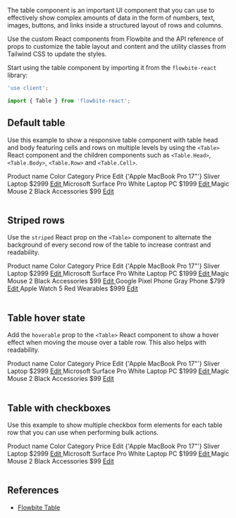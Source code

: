 
The table component is an important UI component that you can use to effectively show complex amounts of data in the form of numbers, text, images, buttons, and links inside a structured layout of rows and columns.

Use the custom React components from Flowbite and the API reference of props to customize the table layout and content and the utility classes from Tailwind CSS to update the styles.

Start using the table component by importing it from the `flowbite-react` library:

```jsx
'use client';

import { Table } from 'flowbite-react';
```

## Default table

Use this example to show a responsive table component with table head and body featuring cells and rows on multiple levels by using the `<Table>` React component and the children components such as `<Table.Head>`, `<Table.Body>`, `<Table.Row>` and `<Table.Cell>`.

<CodePreview title="Default table">
  <Table>
    <Table.Head>
      <Table.HeadCell>Product name</Table.HeadCell>
      <Table.HeadCell>Color</Table.HeadCell>
      <Table.HeadCell>Category</Table.HeadCell>
      <Table.HeadCell>Price</Table.HeadCell>
      <Table.HeadCell>
        <span className="sr-only">Edit</span>
      </Table.HeadCell>
    </Table.Head>
    <Table.Body className="divide-y">
      <Table.Row className="bg-white dark:border-gray-700 dark:bg-gray-800">
        <Table.Cell className="whitespace-nowrap font-medium text-gray-900 dark:text-white">
          {'Apple MacBook Pro 17"'}
        </Table.Cell>
        <Table.Cell>Sliver</Table.Cell>
        <Table.Cell>Laptop</Table.Cell>
        <Table.Cell>$2999</Table.Cell>
        <Table.Cell>
          <a href="/tables" className="font-medium text-cyan-600 hover:underline dark:text-cyan-500">
            Edit
          </a>
        </Table.Cell>
      </Table.Row>
      <Table.Row className="bg-white dark:border-gray-700 dark:bg-gray-800">
        <Table.Cell className="whitespace-nowrap font-medium text-gray-900 dark:text-white">
          Microsoft Surface Pro
        </Table.Cell>
        <Table.Cell>White</Table.Cell>
        <Table.Cell>Laptop PC</Table.Cell>
        <Table.Cell>$1999</Table.Cell>
        <Table.Cell>
          <a href="/tables" className="font-medium text-cyan-600 hover:underline dark:text-cyan-500">
            Edit
          </a>
        </Table.Cell>
      </Table.Row>
      <Table.Row className="bg-white dark:border-gray-700 dark:bg-gray-800">
        <Table.Cell className="whitespace-nowrap font-medium text-gray-900 dark:text-white">Magic Mouse 2</Table.Cell>
        <Table.Cell>Black</Table.Cell>
        <Table.Cell>Accessories</Table.Cell>
        <Table.Cell>$99</Table.Cell>
        <Table.Cell>
          <a href="/tables" className="font-medium text-cyan-600 hover:underline dark:text-cyan-500">
            Edit
          </a>
        </Table.Cell>
      </Table.Row>
    </Table.Body>
  </Table>
</CodePreview>

## Striped rows

Use the `striped` React prop on the `<Table>` component to alternate the background of every second row of the table to increase contrast and readability.

<CodePreview title="Striped rows">
  <Table striped>
    <Table.Head>
      <Table.HeadCell>Product name</Table.HeadCell>
      <Table.HeadCell>Color</Table.HeadCell>
      <Table.HeadCell>Category</Table.HeadCell>
      <Table.HeadCell>Price</Table.HeadCell>
      <Table.HeadCell>
        <span className="sr-only">Edit</span>
      </Table.HeadCell>
    </Table.Head>
    <Table.Body className="divide-y">
      <Table.Row className="bg-white dark:border-gray-700 dark:bg-gray-800">
        <Table.Cell className="whitespace-nowrap font-medium text-gray-900 dark:text-white">
          {'Apple MacBook Pro 17"'}
        </Table.Cell>
        <Table.Cell>Sliver</Table.Cell>
        <Table.Cell>Laptop</Table.Cell>
        <Table.Cell>$2999</Table.Cell>
        <Table.Cell>
          <a href="/tables" className="font-medium text-cyan-600 hover:underline dark:text-cyan-500">
            Edit
          </a>
        </Table.Cell>
      </Table.Row>
      <Table.Row className="bg-white dark:border-gray-700 dark:bg-gray-800">
        <Table.Cell className="whitespace-nowrap font-medium text-gray-900 dark:text-white">
          Microsoft Surface Pro
        </Table.Cell>
        <Table.Cell>White</Table.Cell>
        <Table.Cell>Laptop PC</Table.Cell>
        <Table.Cell>$1999</Table.Cell>
        <Table.Cell>
          <a href="/tables" className="font-medium text-cyan-600 hover:underline dark:text-cyan-500">
            Edit
          </a>
        </Table.Cell>
      </Table.Row>
      <Table.Row className="bg-white dark:border-gray-700 dark:bg-gray-800">
        <Table.Cell className="whitespace-nowrap font-medium text-gray-900 dark:text-white">Magic Mouse 2</Table.Cell>
        <Table.Cell>Black</Table.Cell>
        <Table.Cell>Accessories</Table.Cell>
        <Table.Cell>$99</Table.Cell>
        <Table.Cell>
          <a href="/tables" className="font-medium text-cyan-600 hover:underline dark:text-cyan-500">
            Edit
          </a>
        </Table.Cell>
      </Table.Row>
      <Table.Row className="bg-white dark:border-gray-700 dark:bg-gray-800">
        <Table.Cell className="whitespace-nowrap font-medium text-gray-900 dark:text-white">
          Google Pixel Phone
        </Table.Cell>
        <Table.Cell>Gray</Table.Cell>
        <Table.Cell>Phone</Table.Cell>
        <Table.Cell>$799</Table.Cell>
        <Table.Cell>
          <a href="/tables" className="font-medium text-cyan-600 hover:underline dark:text-cyan-500">
            Edit
          </a>
        </Table.Cell>
      </Table.Row>
      <Table.Row className="bg-white dark:border-gray-700 dark:bg-gray-800">
        <Table.Cell className="whitespace-nowrap font-medium text-gray-900 dark:text-white">Apple Watch 5</Table.Cell>
        <Table.Cell>Red</Table.Cell>
        <Table.Cell>Wearables</Table.Cell>
        <Table.Cell>$999</Table.Cell>
        <Table.Cell>
          <a href="/tables" className="font-medium text-cyan-600 hover:underline dark:text-cyan-500">
            Edit
          </a>
        </Table.Cell>
      </Table.Row>
    </Table.Body>
  </Table>
</CodePreview>

## Table hover state

Add the `hoverable` prop to the `<Table>` React component to show a hover effect when moving the mouse over a table row. This also helps with readability.

<CodePreview title="Hover state">
  <Table hoverable>
    <Table.Head>
      <Table.HeadCell>Product name</Table.HeadCell>
      <Table.HeadCell>Color</Table.HeadCell>
      <Table.HeadCell>Category</Table.HeadCell>
      <Table.HeadCell>Price</Table.HeadCell>
      <Table.HeadCell>
        <span className="sr-only">Edit</span>
      </Table.HeadCell>
    </Table.Head>
    <Table.Body className="divide-y">
      <Table.Row className="bg-white dark:border-gray-700 dark:bg-gray-800">
        <Table.Cell className="whitespace-nowrap font-medium text-gray-900 dark:text-white">
          {'Apple MacBook Pro 17"'}
        </Table.Cell>
        <Table.Cell>Sliver</Table.Cell>
        <Table.Cell>Laptop</Table.Cell>
        <Table.Cell>$2999</Table.Cell>
        <Table.Cell>
          <a href="/tables" className="font-medium text-cyan-600 hover:underline dark:text-cyan-500">
            Edit
          </a>
        </Table.Cell>
      </Table.Row>
      <Table.Row className="bg-white dark:border-gray-700 dark:bg-gray-800">
        <Table.Cell className="whitespace-nowrap font-medium text-gray-900 dark:text-white">
          Microsoft Surface Pro
        </Table.Cell>
        <Table.Cell>White</Table.Cell>
        <Table.Cell>Laptop PC</Table.Cell>
        <Table.Cell>$1999</Table.Cell>
        <Table.Cell>
          <a href="/tables" className="font-medium text-cyan-600 hover:underline dark:text-cyan-500">
            Edit
          </a>
        </Table.Cell>
      </Table.Row>
      <Table.Row className="bg-white dark:border-gray-700 dark:bg-gray-800">
        <Table.Cell className="whitespace-nowrap font-medium text-gray-900 dark:text-white">Magic Mouse 2</Table.Cell>
        <Table.Cell>Black</Table.Cell>
        <Table.Cell>Accessories</Table.Cell>
        <Table.Cell>$99</Table.Cell>
        <Table.Cell>
          <a href="/tables" className="font-medium text-cyan-600 hover:underline dark:text-cyan-500">
            Edit
          </a>
        </Table.Cell>
      </Table.Row>
    </Table.Body>
  </Table>
</CodePreview>

## Table with checkboxes

Use this example to show multiple checkbox form elements for each table row that you can use when performing bulk actions.

<CodePreview title="Checkbox">
  <Table hoverable>
    <Table.Head>
      <Table.HeadCell className="!p-4">
        <Checkbox />
      </Table.HeadCell>
      <Table.HeadCell>Product name</Table.HeadCell>
      <Table.HeadCell>Color</Table.HeadCell>
      <Table.HeadCell>Category</Table.HeadCell>
      <Table.HeadCell>Price</Table.HeadCell>
      <Table.HeadCell>
        <span className="sr-only">Edit</span>
      </Table.HeadCell>
    </Table.Head>
    <Table.Body className="divide-y">
      <Table.Row className="bg-white dark:border-gray-700 dark:bg-gray-800">
        <Table.Cell className="!p-4">
          <Checkbox />
        </Table.Cell>
        <Table.Cell className="whitespace-nowrap font-medium text-gray-900 dark:text-white">
          {'Apple MacBook Pro 17"'}
        </Table.Cell>
        <Table.Cell>Sliver</Table.Cell>
        <Table.Cell>Laptop</Table.Cell>
        <Table.Cell>$2999</Table.Cell>
        <Table.Cell>
          <a href="/tables" className="font-medium text-cyan-600 hover:underline dark:text-cyan-500">
            Edit
          </a>
        </Table.Cell>
      </Table.Row>
      <Table.Row className="bg-white dark:border-gray-700 dark:bg-gray-800">
        <Table.Cell className="!p-4">
          <Checkbox />
        </Table.Cell>
        <Table.Cell className="whitespace-nowrap font-medium text-gray-900 dark:text-white">
          Microsoft Surface Pro
        </Table.Cell>
        <Table.Cell>White</Table.Cell>
        <Table.Cell>Laptop PC</Table.Cell>
        <Table.Cell>$1999</Table.Cell>
        <Table.Cell>
          <a href="/tables" className="font-medium text-cyan-600 hover:underline dark:text-cyan-500">
            Edit
          </a>
        </Table.Cell>
      </Table.Row>
      <Table.Row className="bg-white dark:border-gray-700 dark:bg-gray-800">
        <Table.Cell className="!p-4">
          <Checkbox />
        </Table.Cell>
        <Table.Cell className="whitespace-nowrap font-medium text-gray-900 dark:text-white">Magic Mouse 2</Table.Cell>
        <Table.Cell>Black</Table.Cell>
        <Table.Cell>Accessories</Table.Cell>
        <Table.Cell>$99</Table.Cell>
        <Table.Cell>
          <a href="/tables" className="font-medium text-cyan-600 hover:underline dark:text-cyan-500">
            Edit
          </a>
        </Table.Cell>
      </Table.Row>
    </Table.Body>
  </Table>
</CodePreview>

## References

- [Flowbite Table](https://flowbite.com/docs/components/tables/)
